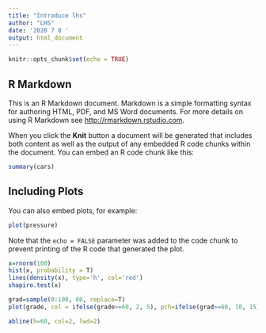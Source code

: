 ```yaml
---
title: "Introduce lhs"
author: "LHS"
date: '2020 7 8 '
output: html_document
---
```


```r
knitr::opts_chunk$set(echo = TRUE)
```

## R Markdown

This is an R Markdown document. Markdown is a simple formatting syntax for authoring HTML, PDF, and MS Word documents. For more details on using R Markdown see <http://rmarkdown.rstudio.com>.

When you click the **Knit** button a document will be generated that includes both content as well as the output of any embedded R code chunks within the document. You can embed an R code chunk like this:

```r
summary(cars)
```

## Including Plots

You can also embed plots, for example:

```r
plot(pressure)
```

Note that the `echo = FALSE` parameter was added to the code chunk to prevent printing of the R code that generated the plot.
```r
x=rnorm(100)
hist(x, probability = T)
lines(density(x), type='h', col='red')
shapiro.test(x)
```


```r

grad=sample(0:100, 80, replace=T)
plot(grade, col = ifelse(grade>=60, 2, 5), pch=ifelse(grad>=60, 10, 15))

abline(h=60, col=2, lwd=2)
```
